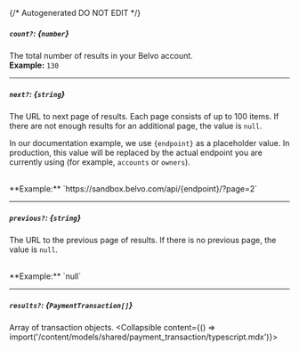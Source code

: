 {/* Autogenerated DO NOT EDIT  */}

##### `count?`: *{`number`}*
The total number of results in your Belvo account.
<br/>
**Example:** `130`

---
##### `next?`: *{`string`}*
The URL to next page of results. Each page consists of up to 100 items. If there are not enough results for an additional page, the value is `null`.

In our documentation example, we use `{endpoint}` as a placeholder value. In production, this value will be replaced by the actual endpoint you are currently using (for example, `accounts` or `owners`).

<br/>
**Example:** `https://sandbox.belvo.com/api/{endpoint}/?page=2`

---
##### `previous?`: *{`string`}*
The URL to the previous page of results. If there is no previous page, the
value is `null`.

<br/>
**Example:** `null`

---
##### `results?`: *{`PaymentTransaction[]`}*
Array of transaction objects.
<Collapsible content={() => import('/content/models/shared/payment_transaction/typescript.mdx')}>
</Collapsible>

